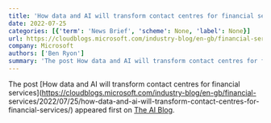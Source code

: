 ```yaml
---
title: 'How data and AI will transform contact centres for financial services'
date: 2022-07-25
categories: [{'term': 'News Brief', 'scheme': None, 'label': None}]
url: https://cloudblogs.microsoft.com/industry-blog/en-gb/financial-services/2022/07/25/how-data-and-ai-will-transform-contact-centres-for-financial-services/
company: Microsoft
authors: ['Ben Ryon']
summary: 'The post How data and AI will transform contact centres for financial services appeared first on The AI Blog.'
---
```



The post [How data and AI will transform contact centres for financial
services](https://cloudblogs.microsoft.com/industry-blog/en-gb/financial-
services/2022/07/25/how-data-and-ai-will-transform-contact-centres-for-
financial-services/) appeared first on [The AI
Blog](https://blogs.microsoft.com/ai).

